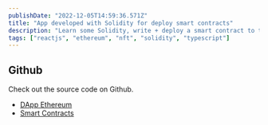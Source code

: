 ```yaml
---
publishDate: "2022-12-05T14:59:36.571Z"
title: "App developed with Solidity for deploy smart contracts"
description: "Learn some Solidity, write + deploy a smart contract to the blockchain, and build a Web3 client app to interact with your contract."
tags: ["reactjs", "ethereum", "nft", "solidity", "typescript"]
---
```


## Github

Check out the source code on Github.

- [DApp Ethereum](https://github.com/brunogarcia/dapp-ethereum)
- [Smart Contracts](https://github.com/brunogarcia/smart-contracts-ethereum)
